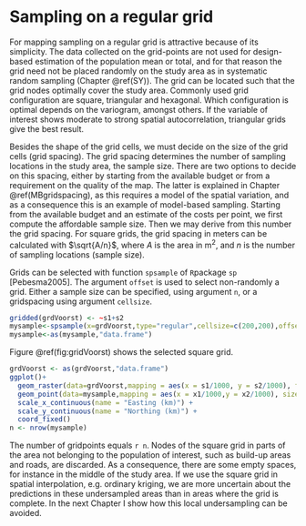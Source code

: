 # Sampling on a regular grid {#Regulargrid}

For mapping sampling on a regular grid is attractive because of its simplicity. The data collected on the grid-points are not used for design-based estimation of the population mean or total, and for that reason the grid need not be placed randomly on the study area as in systematic random sampling (Chapter \@ref(SY)). The grid can be located such that the grid nodes optimally cover the study area. Commonly used grid configuration are square, triangular and hexagonal. Which configuration is optimal depends on the variogram, amongst others. If the variable of interest shows moderate to strong spatial autocorrelation, triangular grids give the best result.

Besides the shape of the grid cells, we must decide on the size of the grid cells (grid spacing). The grid spacing determines the number of sampling locations in the study area, the sample size. There are two options to decide on this spacing, either by starting from the available budget or from a requirement on the quality of the map. The latter is explained in Chapter \@ref(MBgridspacing), as this requires a model of the spatial variation, and as a consequence this is an example of model-based sampling. Starting from the available budget and an estimate of the costs per point, we first compute the affordable sample size. Then we may derive from this number the grid spacing. For square grids, the grid spacing in meters can be calculated with $\sqrt{A/n}$, where $A$ is the area in m$^2$, and $n$ is the number of sampling locations (sample size).

Grids can be selected with function `spsample` of `R`package `sp` [Pebesma2005]. The argument `offset` is used to select non-randomly a grid. Either a sample size can be specified, using argument `n`, or a gridspacing using argument `cellsize`.

```r
gridded(grdVoorst) <- ~s1+s2
mysample<-spsample(x=grdVoorst,type="regular",cellsize=c(200,200),offset=c(0.5,0.5))
mysample<-as(mysample,"data.frame")
```

Figure \@ref(fig:gridVoorst) shows the selected square grid.

```r
grdVoorst <- as(grdVoorst,"data.frame")
ggplot()+
  geom_raster(data=grdVoorst,mapping = aes(x = s1/1000, y = s2/1000), fill="grey")+
  geom_point(data=mysample,mapping = aes(x = x1/1000,y = x2/1000), size = 2) +
  scale_x_continuous(name = "Easting (km)") +
  scale_y_continuous(name = "Northing (km)") +
  coord_fixed()
n <- nrow(mysample)
```

The number of gridpoints equals ```r n```. Nodes of the square grid in parts of the area not belonging to the population of interest, such as build-up areas and roads, are discarded. As a consequence, there are some empty spaces, for instance in the middle of the study area. If we use the square grid in spatial interpolation, e.g. ordinary kriging, we are more uncertain about the predictions in these undersampled areas than in areas where the grid is complete. In the next Chapter I show how this local undersampling can be avoided.
